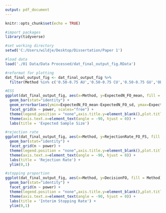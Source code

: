 ---
output: pdf_document
---

```{r setup, include=FALSE}
knitr::opts_chunk$set(echo = TRUE)
```

```{r workspace setup, message=FALSE,warning=FALSE,include=FALSE}
#import packages
library(tidyverse)

#set working directory
setwd('C:/Users/wildje/Desktop/Dissertation/Paper 1')

#load data
load('./01 Data/Data Processed/dat_final_output_fig.RData')
```

```{r barplots,fig.show="hold", out.width="33%",echo=FALSE}
#reformat for plotting 
dat_final_output_fig <- dat_final_output_fig %>%
  filter(Method %in% c('0.50-0.75 AU','0.50-0.75 CU','0.50-0.75 GU','OBF','PO','0.50-0.75 CP 1%','0.50-0.75 CP 5%','0.50-0.75 CP 10%','0.50-0.75 CP 20%'))

#ESS
ggplot(dat_final_output_fig, aes(x=Method, y=ExpectedN_FO_mean, fill = Method)) + 
  geom_bar(stat="identity") +
  geom_errorbar(aes(ymin=ExpectedN_FO_mean-ExpectedN_FO_sd, ymax=ExpectedN_FO_mean+ExpectedN_FO_sd), width=.2, position=position_dodge(.9)) +
  facet_grid(n ~ power, scales="free") +
  theme(legend.position = "none",axis.title.y=element_blank(),plot.title = element_text(hjust = 0.5)) +
  theme(axis.text.x=element_text(angle = -90, hjust = 0)) +
  labs(title = 'Expected Sample Size')

#rejection rate
ggplot(dat_final_output_fig, aes(x=Method, y=RejectionRate_FO_FS, fill = Method)) +
  geom_bar(stat="identity") +
  facet_grid(n ~ power) +
  theme(legend.position = "none",axis.title.y=element_blank(),plot.title = element_text(hjust = 0.5)) +
  theme(axis.text.x=element_text(angle = -90, hjust = 0)) +
  labs(title = 'Rejection Rate') +
  ylim(0,1)

#stopping proportion
ggplot(dat_final_output_fig, aes(x=Method, y=DecisionFO, fill = Method)) +
  geom_bar(stat="identity") +
  facet_grid(n ~ power) +
  theme(legend.position = "none",axis.title.y=element_blank(),plot.title = element_text(hjust = 0.5)) +
  theme(axis.text.x=element_text(angle = -90, hjust = 0)) +
  labs(title = 'Interim Stopping Rate') +
  ylim(0,1)

```
